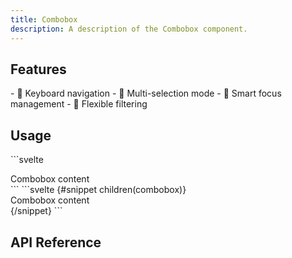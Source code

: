 ```yaml
---
title: Combobox
description: A description of the Combobox component.
---
```


<Preview client:load />

## Features

<Features>
	- 🎹 Keyboard navigation
	- 🍃 Multi-selection mode
	- 🧠 Smart focus management
	- 💬 Flexible filtering
</Features>

## Usage

<Tabs>
  <TabItem label="Builder">
```svelte
<script lang="ts">
  import { Combobox } from "melt/builders";

  const combobox = new Combobox();
</script>

<div {...combobox.root}>
  Combobox content
</div>
```
  </TabItem>

  <TabItem label="Component">
```svelte
<script lang="ts">
  import { Combobox } from "melt/components";
</script>

<Combobox>
  {#snippet children(combobox)}
    <div {...combobox.root}>
      Combobox content
    </div>
  {/snippet}
</Combobox>
```
  </TabItem>
</Tabs>

## API Reference

<ApiTable entry="Combobox" />
